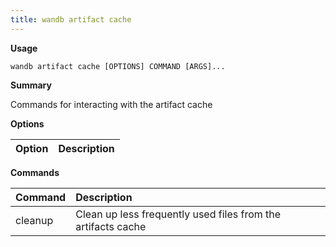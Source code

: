 ---
title: wandb artifact cache
---

**Usage**

`wandb artifact cache [OPTIONS] COMMAND [ARGS]...`

**Summary**

Commands for interacting with the artifact cache


**Options**

| **Option** | **Description** |
| :--- | :--- |


**Commands**

| **Command** | **Description** |
| :--- | :--- |
| cleanup | Clean up less frequently used files from the artifacts cache |

